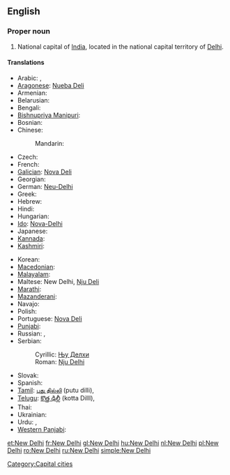 {{wikipedia}}
==English==

===Proper noun===
{{en-proper noun|sg=[[new|New]] [[Delhi]]}}

# National capital of [[India]], located in the national capital territory of [[Delhi]].

====Translations====
{{trans-top|capital of India}}
* Arabic: {{t|ar|نيودلهي|f|tr=niyūdilhii|sc=Arab}},  {{t|ar|دلهي الجديدة|f|tr=dilhii jadiida|sc=Arab}}
* [[Aragonese]]: [[Nueba Deli]]
* Armenian: {{t|hy|Նյու Դելի|tr=Nyu Deli|sc=Armn}}
* Belarusian: {{t|be|Нью-Дэлі|m|tr=N’ju-Déli|sc=Cyrl}}
* Bengali: {{t|bn|নতুন দিল্লি|sc=Beng}}
* [[Bishnupriya Manipuri]]: {{tø|bpy|নুৱা দিল্লী}}
* Bosnian: {{t-|bs|Nju Delhi|m}}
* Chinese:
*: Mandarin: {{t|cmn|新德里|tr=Xīn Délǐ|sc=Hani}}
* Czech: {{t|cs|Nové Dillí|n}}
* French: {{t+|fr|New Delhi}}
* [[Galician]]: [[Nova Deli]]
* Georgian: {{t|ka|ნიუ-დელი|sc=Geor}}
* German: [[Neu-Delhi]] {{n}}
* Greek: {{t|el|Νέο Δελχί}}
* Hebrew: {{t|he|ניו דלהי|tr=nyu delhi}}
* Hindi: {{t|hi|नई दिल्ली|m|tr=Naī Dillī|xs=Hindi}}
* Hungarian: {{t+|hu|Újdelhi}}
* [[Ido]]: [[Nova-Delhi]]
* Japanese: {{t|ja|ニューデリー|tr=Nyū-Derī|sc=Jpan}}
* [[Kannada]]: {{t|kn|ನವ ದೆಹಲಿ|sc=Knda}}
* [[Kashmiri]]: {{t|ks|नवि दिल्ली|sc=ks-Arab}}
{{trans-mid}}
* Korean: {{t|ko|뉴델리|tr=Nyudelli|sc=Kore}}
* [[Macedonian]]: {{t-|mk|Њу Делхи|n|tr=Nju Délhi}}
* [[Malayalam]]: {{t|ml|ന്യൂ ഡെല്‍ഹി|sc=Mlym}}
* Maltese: New Delhi, [[Nju Deli]]
* [[Marathi]]: {{t|mr|नवी दिल्ली|sc=Deva}}
* [[Mazanderani]]: {{tø|mzn|نودهلي}}
* Navajo: {{tø|nv|Délii Ániidí}}
* Polish: {{t|pl|Nowe Delhi|n}}
* Portuguese: [[Nova Deli]]
* [[Punjabi]]: {{t|pa|ਨਵੀਂ ਦਿੱਲੀ|sc=Guru}}
* Russian: {{t|ru|Нью-Дели|m|tr=N’ju-Déli}} {{indeclinable}},  {{t|ru|Дели|m|tr=Déli}} {{indeclinable}}
* Serbian:
*: Cyrillic: [[Њу Делхи#Serbian|Њу Делхи]] {{m}}
*: Roman: [[Nju Delhi#Serbian|Nju Delhi]] {{m}}
* Slovak: {{t-|sk|Dillí}}
* Spanish: {{t+|es|Nueva Delhi|f}}
* [[Tamil]]: [[புது தில்லி]] (putu dilli),  {{t|ta|புது தில்லி|tr=putu dilli|sc=Taml}}
* [[Telugu]]: [[కొత్త ఢిల్లీ]] (kotta DillI),  {{t|te|క్రొత్త ఢిల్లీ|tr=kotta DillI|sc=Telu}}
* Thai: {{t|th|นิวเดลี|tr=Niw Dēlī}}
* Ukrainian: {{t|uk|Нью-Делі|m|tr=N’ju-Déli|sc=Cyrl}}
* Urdu: {{t|ur|نئی دہلی|m|tr=Naʾī Dehlī|xs=Urdu}},  {{t|ur|نئی دلی|m|tr=Naʾī Dillī|xs=Urdu}}
* [[Western Panjabi]]: {{tø|pnb|نئی دلی}}
{{trans-bottom}}

[[Category:Capital cities]]

[[et:New Delhi]]
[[fr:New Delhi]]
[[gl:New Delhi]]
[[hu:New Delhi]]
[[nl:New Delhi]]
[[pl:New Delhi]]
[[ro:New Delhi]]
[[ru:New Delhi]]
[[simple:New Delhi]]